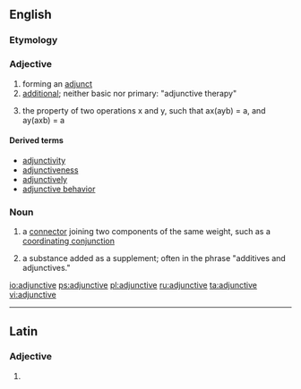 ==English==

===Etymology===

{{suffix|adjunct|ive}}

===Adjective===
{{en-adj|-}}

# forming an [[adjunct]]
# [[additional]]; neither basic nor primary: "adjunctive therapy"
# {{context|logic|lang=en}} the property of two operations x and y, such that ax(ayb) = a, and ay(axb) = a

====Derived terms====
* [[adjunctivity]]
* [[adjunctiveness]]
* [[adjunctively]]
* [[adjunctive behavior]]

===Noun===
{{en-noun}}

# {{context|grammar|lang=en}} a [[connector]] joining two components of the same weight, such as a [[coordinating conjunction]]
# {{context|manufacturing|lang=en}} a substance added as a supplement; often in the phrase "additives and adjunctives."

[[io:adjunctive]]
[[ps:adjunctive]]
[[pl:adjunctive]]
[[ru:adjunctive]]
[[ta:adjunctive]]
[[vi:adjunctive]]

----
==Latin==

===Adjective===
{{la-adj-form|adjunctīve}}

# {{inflection of|adjunctīvus||voc|m|s|lang=la}}
{{rfc-auto}}